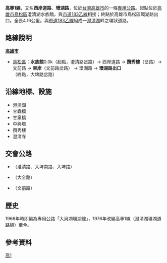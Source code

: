 {{Infobox Taiwan Highway
|Type=EH
|County=kh
|Num=1
|Name=西岸道路、文前路、環湖路
|Level=專用公路
|Length=4.16
|Established=1976年
|Start=[[高雄市|高雄市]][[鳥松區|鳥松區]]水族館
|End=高雄市鳥松區環湖路出口
}}
'''高專1線'''，又名'''西岸道路'''、'''環湖路'''，位於[[台灣|台灣]][[高雄市|高雄市]]的一條[[台灣專用公路|專用公路]]。起點位於[[高雄市|高雄市]][[鳥松區|鳥松區]]澄清湖水族館，與[[市道183號#乙線|市道183乙線]]相接；終點於高雄市鳥松區環湖路出口。全長4.16公里。{{r|thb60}}與[[市道183號#乙線|市道183乙線]]組成一[[澄清湖|澄清湖]]畔之環狀道路。

== 路線說明 ==
;'''[[高雄市|高雄市]]'''
*[[鳥松區|鳥松區]]：'''水族館'''0.0k（起點，{{Jct|country=TWN|CH|183b}}澄清路岔路）→ 西岸道路 → '''攬秀樓'''（{{Jct|country=TWN|TRKH|57}}岔路）→ 文前路 → '''東岸'''（{{Jct|country=TWN|TRKH|56}}文前路岔路） → 環湖路 → '''環湖路出口'''（終點，{{Jct|country=TWN|CH|183b}}大埤路岔路）

== 沿線地標、設施 ==
*[[澄清湖|澄清湖]]
*甘霖橋
*甘泉橋
*中興塔
*攬秀樓
*澄清寺

== 交會公路 ==
*{{Jct|country=TWN|CH|183b}}（澄清路、大埤南路、大埤路）
*{{Jct|country=TWN|TRKH|57}}（大全路）
*{{Jct|country=TWN|TRKH|56}}（文前路）

== 歷史 ==
1966年時即編為專用公路「大貝湖環湖線」{{r|his_1966}}，1976年改編高專1線（澄清湖環湖道路線）{{r|his_1976}}至今。

== 參考資料 ==
{{reflist|refs=

<ref name="his_1966">{{cite web |url=http://gaz.ncl.edu.tw/detail.jsp?sysid=E0921641 |title=公告臺灣省縣鄉道及專用公路路線里程表（續） |accessdate=2011-02-09 |date=1966-08-09 |work=政府公報資訊網 |publisher=臺灣省政府 |archive-date=2020-10-22 |archive-url=https://web.archive.org/web/20201022114859/https://gaz.ncl.edu.tw/detail.jsp?sysid=E0921641 |dead-url=yes }}</ref>

<ref name="his_1976">{{cite web |url=http://gaz.ncl.edu.tw/detail.jsp?sysid=E0814166 |title=公告「65年度臺灣省公路資料統計表」 |accessdate=2011-02-09 |date=1977-09-09 |work=政府公報資訊網 |publisher=臺灣省政府 |archive-date=2021-01-24 |archive-url=https://web.archive.org/web/20210124163606/https://gaz.ncl.edu.tw/detail.jsp?sysid=E0814166 |dead-url=yes }}</ref>

<ref name="thb60">[http://www.thb.gov.tw/TM/Menus/Menu09/main0903/chap_2.pdf 公路總局六十年專刊] {{webarchive|url=https://web.archive.org/web/20140309183509/http://www.thb.gov.tw/TM/Menus/Menu09/main0903/chap_2.pdf |date=2014-03-09 }}</ref>

}}

{{台灣專用公路}}

[[Category:台灣專用公路|高1]]